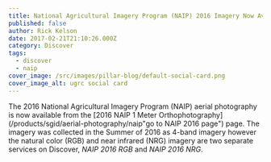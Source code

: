 ```yaml
---
title: National Agricultural Imagery Program (NAIP) 2016 Imagery Now Available
published: false
author: Rick Kelson
date: 2017-02-21T21:10:26.000Z
category: Discover
tags:
  - discover
  - naip
cover_image: /src/images/pillar-blog/default-social-card.png
cover_image_alt: ugrc social card
---
```



The 2016 National Agricultural Imagery Program (NAIP) aerial photography is now available from the [2016 NAIP 1 Meter Orthophotography](/products/sgid/aerial-photography/naip"go to NAIP 2016 page") page. The imagery was collected in the Summer of 2016 as 4-band imagery however the natural color (RGB) and near infrared (NRG) imagery are two separate services on Discover, _NAIP 2016 RGB_ and _NAIP 2016 NRG_.

<Contacts subject={frontmatter.title} contactKey="imagery" />
